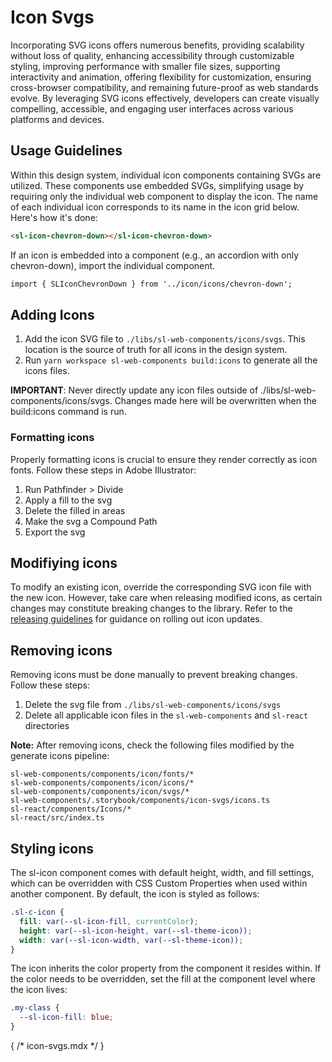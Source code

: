 
<Meta of={Stories} />

# Icon Svgs

Incorporating SVG icons offers numerous benefits, providing scalability without loss of quality, enhancing accessibility through customizable styling, improving performance with smaller file sizes, supporting interactivity and animation, offering flexibility for customization, ensuring cross-browser compatibility, and remaining future-proof as web standards evolve. By leveraging SVG icons effectively, developers can create visually compelling, accessible, and engaging user interfaces across various platforms and devices.

## Usage Guidelines

Within this design system, individual icon components containing SVGs are utilized. These components use embedded SVGs, simplifying usage by requiring only the individual web component to display the icon. The name of each individual icon corresponds to its name in the icon grid below. Here's how it's done:

```html
<sl-icon-chevron-down></sl-icon-chevron-down>
```

If an icon is embedded into a component (e.g., an accordion with only chevron-down), import the individual component.

```html
import { SLIconChevronDown } from '../icon/icons/chevron-down';
```

## Adding Icons

1. Add the icon SVG file to `./libs/sl-web-components/icons/svgs`.  This location is the source of truth for all icons in the design system.
2. Run `yarn workspace sl-web-components build:icons` to generate all the icons files.

**IMPORTANT**: Never directly update any icon files outside of ./libs/sl-web-components/icons/svgs. Changes made here will be overwritten when the build:icons command is run.

### Formatting icons

Properly formatting icons is crucial to ensure they render correctly as icon fonts. Follow these steps in Adobe Illustrator:

  1. Run Pathfinder > Divide
  2. Apply a fill to the svg
  3. Delete the filled in areas
  4. Make the svg a Compound Path
  5. Export the svg

## Modifiying icons

To modify an existing icon, override the corresponding SVG icon file with the new icon. However, take care when releasing modified icons, as certain changes may constitute breaking changes to the library. Refer to the [releasing guidelines](./RELEASING.mdx) for guidance on rolling out icon updates.

## Removing icons

Removing icons must be done manually to prevent breaking changes. Follow these steps:

1. Delete the svg file from `./libs/sl-web-components/icons/svgs`
2. Delete all applicable icon files in the `sl-web-components` and `sl-react` directories

**Note:** After removing icons, check the following files modified by the generate icons pipeline:

```
sl-web-components/components/icon/fonts/*
sl-web-components/components/icon/icons/*
sl-web-components/components/icon/svgs/*
sl-web-components/.storybook/components/icon-svgs/icons.ts
sl-react/components/Icons/*
sl-react/src/index.ts
```

## Styling icons

The sl-icon component comes with default height, width, and fill settings, which can be overridden with CSS Custom Properties when used within another component. By default, the icon is styled as follows:

```scss
.sl-c-icon {
  fill: var(--sl-icon-fill, currentColor);
  height: var(--sl-icon-height, var(--sl-theme-icon));
  width: var(--sl-icon-width, var(--sl-theme-icon));
}
```

The icon inherits the color property from the component it resides within. If the color needs to be overridden, set the fill at the component level where the icon lives:

```scss
.my-class {
  --sl-icon-fill: blue;
}
```

<Canvas of={Stories.IconSvgs} sourceState="none" />

{ /* icon-svgs.mdx */ }